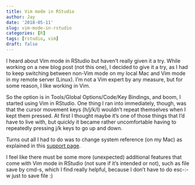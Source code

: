 ```yaml
---
title: Vim mode in RStudio
author: Jay
date: '2018-05-11'
slug: vim-mode-in-rstudio
categories: [R]
tags: [rstudio, vim]
draft: false
---
```


I heard about Vim mode in RStudio but haven't really given it a try. While working on a new blog post (not this one), I decided to give it a try, as I had to keep switching between non-Vim mode on my local Mac and Vim mode in my remote server (Linux). I'm not a Vim expert by any measure, but for some reason, I like working in Vim.

So the option is in Tools/Global Options/Code/Key Bindings, and boom, I started using Vim in RStudio. One thing I ran into immediately, though, was that the cursor movement keys (h/j/k/l) wouldn't repeat themselves when I kept them pressed. At first I thought maybe it's one of those things that I'd have to live with, but quickly it became rather uncomfortable having to repeatedly pressing j/k keys to go up and down. 

Turns out all I had to do was to change system reference (on my Mac) as explained in this [support page](https://support.rstudio.com/hc/en-us/articles/204896737). 

I feel like there must be some more (unexpected) additional features that come with Vim mode in RStudio (not sure if it's intended or not), such as file save by cmd-s, which I find really helpful, because I don't have to do esc-:-w just to save file :)